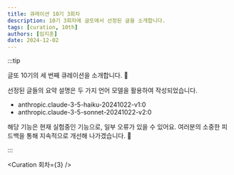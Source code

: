 ```yaml
---
title: 큐레이션 10기 3회차
description: 10기 3회차에 글또에서 선정된 글을 소개합니다.
tags: [curation, 10th]
authors: [임지훈]
date: 2024-12-02
---
```


:::tip

글또 10기의 세 번째 큐레이션을 소개합니다. 📣

선정된 글들의 요약 설명은 두 가지 언어 모델을 활용하여 작성되었습니다.

- anthropic.claude-3-5-haiku-20241022-v1:0
- anthropic.claude-3-5-sonnet-20241022-v2:0

해당 기능은 현재 실험중인 기능으로, 일부 오류가 있을 수 있어요. 여러분의 소중한 피드백을 통해 지속적으로 개선해 나가겠습니다. 🙏

:::

<Curation 회차={3} />
